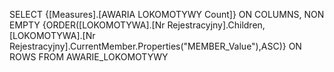 SELECT
	{[Measures].[AWARIA LOKOMOTYWY Count]} ON COLUMNS,
	NON EMPTY {ORDER([LOKOMOTYWA].[Nr Rejestracyjny].Children,[LOKOMOTYWA].[Nr Rejestracyjny].CurrentMember.Properties("MEMBER_Value"),ASC)} ON ROWS
FROM AWARIE_LOKOMOTYWY
